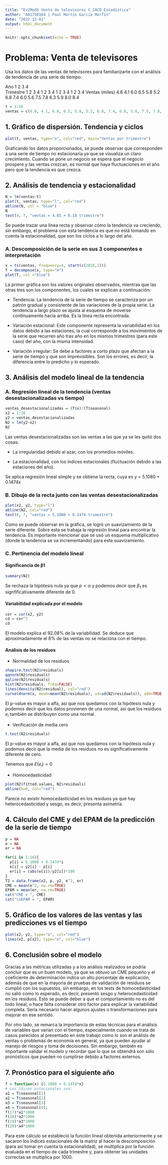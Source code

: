 ```yaml
---
title: "Ev2Mod5 Venta de televisores C_IACD_Estadística"
author: "A01750164 | Paul Martín García Morfín"
date: "2022-12-01"
output: html_document
---
```


```r
knitr::opts_chunk$set(echo = TRUE)
```

# Problema: Venta de televisores

Usa los datos de las ventas de televisores para familiarizarte con el análisis de tendencia de una serie de tiempo:

Año	              1				2				3				4			
Trimestre	        1	2	3	4	1	2	3	4	1	2	3	4	1	2	3	4
Ventas (miles)    4.8	4.1	6.0	6.5	5.8	5.2	6.8	7.4	6.0	5.6	7.5	7.8	6.3	5.9	8.0	8.4

```r
t = 1:16
ventas = c(4.8, 4.1, 6.0, 6.5, 5.8, 5.2, 6.8, 7.4, 6.0, 5.6, 7.5, 7.8, 6.3, 5.9, 8.0, 8.4)
```

## 1. Gráfico de dispersión. Tendencia y ciclos

```r
plot(t, ventas, type="o", col="red", main="Ventas por trimestre")
```

Graficando los datos proporcionados, se puede observar que corresponden a una serie de tiempo no estacionaria ya que se visualiza un claro crecimiento. Cuando se pone un negocio se espera que el negocio prospere y las ventas crezcan, es normal que haya fluctuaciones en el año pero que la tendencia es que crezca. 

## 2. Análisis de tendencia y estacionalidad

```r
N = lm(ventas~t)
plot(t, ventas, type="l", col="red")
abline(N, col = "blue")
N
text(4, 7, "ventas = 4.85 + 0.18 trimestre")
```

Se puede trazar una línea recta y observar cómo la tendencia va creciendo, sin embargo, el problema con esta tendencia es que no está tomando en cuenta la estacionalidad, que son los ciclos a lo largo del año. 

### A. Descomposición de la serie en sus 3 componentes e interpretación

```r
x = ts(ventas, frequency=4, start(c(2016,1)))
T = decompose(x, type="m")
plot(T, col ="blue")
```

La primer gráfica son los valores originales observados, mientras que las otras tres son los componentes, los cuales se explican a continuación:

- Tendencia: La tendencia de la serie de tiempo se caracteriza por un patrón gradual y consistente de las variaciones de la propia serie. La tendencia a largo plazo se ajusta al esquema de moverse continuamente hacía arriba. Es la línea recta encontrada. 

- Variación estacional: Este componente representa la variabilidad en los datos debido a las estaciones, la cual corresponde a los movimientos de la serie que recurren año tras año en los mismos trimestres (para este caso) del año, con la misma intensidad.

- Variación irregular: Se debe a factores a corto plazo que afectan a la serie de tiempo y que son imprevisibles. Son los errores, es decir, la diferencia entre lo predicho y lo esperado.

## 3. Análisis del modelo lineal de la tendencia

### A. Regresión lineal de la tendencia (ventas desestacionalizadas vs tiempo)

```r
ventas_desestacionalizadas = (T$x)/(T$seasonal)
x2 = 1:16
y2 = ventas_desestacionalizadas
N2 = lm(y2~x2)
N2
```

Las ventas desestacionalizadas son las ventas a las que ya se les quitó dos cosas: 

- La irregularidad debido al azar, con los promedios móviles.

- La estacionalidad, con los índices estacionales (fluctuación debido a las estaciones del año). 
 
Se aplica regresión lineal simple y se obtiene la recta, cuya es y = 5.1080 + 0.1474x

### B. Dibujo de la recta junto con las ventas desestacionalizadas

```r
plot(x2, y2, type="l")
abline(N2, col="red")
text(6, 7, "ventas = 5.1080 + 0.1474 trimestre")
```

Como se puede observar en la gráfica, se logró un suavizamiento de la serie diferente.  Sobre esta se trabaja la regresión lineal para encontrar la tendencia. Es importante mencionar que se usó un esquema multiplicativo (donde la tendencia se va incrementando) para este suavizamiento. 

### C. Pertinencia del modelo lineal

#### Significancia de β1

```r
summary(N2)
```

Se rechaza la hipótesis nula ya que $p<\alpha$ y podemos decir que $\beta_1$ es signfificativamente diferente de 0. 

#### Variabilidad explicada por el modelo

```r
cor = cor(x2, y2)
cd = cor^2
cd
```

El modelo explica el 92.08% de la variabilidad. Se deduce que aproximadamente el 8% de las ventas no se relaciona con el tiempo. 

#### Análisis de los residuos

- Normalidad de los residuos

```r
shapiro.test(N2$residuals)
qqnorm(N2$residuals)
qqline(N2$residuals)
hist(N2$residuals, freq=FALSE)
lines(density(N2$residual), col="red")
curve(dnorm(x, mean=mean(N2$residuals), sd=sd(N2$residuals)), add=TRUE, col="blue", lwd=2)
```

El p-value es mayor a alfa, así que nos quedamos con la hipótesis nula y podemos decir que los datos provienen de una normal, asi que los residuos $e_i$ también se distribuyen como una normal. 

- Verificación de media cero

```r
t.test(N2$residuals)
```

El p-value es mayor a alfa, así que nos quedamos con la hipótesis nula y podemos decir que la media de los residuos no es significativamente diferente de cero. 

Tenemos que $E(e_i)=0$

- Homocedasticidad

```r
plot(N2$fitted.values, N2$residuals)
abline(h=0, col="red")
```

Parece no existir homocedasticidad en los residuos ya que hay heterocedasticidad y sesgo, es decir, presenta asimetría. 

## 4. Cálculo del CME y del EPAM de la predicción de la serie de tiempo

```r
p = NA
e = NA
er = NA

for(i in 1:16){
  p[i] = 5.1080 + 0.1474*i
  e[i] = y2[i] - p[i]
  er[i] = (abs(e[i])/y2[i])*100
}
T2 = data.frame(x2, p, y2, e^2, er)
CME = mean(e^2, na.rm=TRUE)
EPAM = mean(er, na.rm=TRUE)
cat("CME = ", CME)
cat("\nEPAM = ", EPAM)
```

## 5. Gráfico de los valores de las ventas y las predicciones vs el tiempo

```r

plot(x2, y2, type="o", col="red")
lines(x2, p[x2], type="o", col="blue")
```

## 6. Conclusión sobre el modelo

Gracias a las métricas utilizadas y a los análisis realizados se podría concluir que es un buen modelo, ya que se obtuvo un CME pequeño y el coeficiente de determinación indica un alto porcentaje de explicación, además de que en la mayoría de pruebas de validación de residuos se cumplió con los supuestos, sin embargo, en los tests de homocedasticidad no salió como lo esperado, es decir, presentó sesgo y heterocedasticidad en los residuos. Esto se puede deber a que el comportamiento no es del todo lineal, o hace falta considerar otro factor para explicar la variabilidad completa. Sería necesario hacer algunos ajustes o transformaciones para mejorar en ese sentido. 
 
Por otro lado, se remarca la importancia de estas técnicas para el análisis de variables que varían con el tiempo, especialmente cuando se trata de casos parecidos al presentado en este trabajo como lo son el análisis de ventas o problemas de economía en general, ya que pueden ayudar al manejo de riesgos y toma de decisiones. Sin embargo, también es importante validar el modelo y recordar que lo que se obtendrá son sólo pronósticos que pueden no cumplirse debido a factores externos.

## 7. Pronóstico para el siguiente año

```r
f = function(x) {5.1080 + 0.1474*x}
# Los ídices estacionales son: 
a1 = T$seasonal[1]
a2 = T$seasonal[2]
a3 = T$seasonal[3]
a4 = T$seasonal[4];
f(17)*a1*1000
f(18)*a2*1000
f(19)*a3*1000
f(20)*a4*1000
```

Para este cálculo se estableció la función lineal obtenida anteriormente y se sacaron los índices estacionales de la matriz al hacer la descomposición (para así tomar en cuenta la estacionalidad), se multiplica por la función evaluada en el tiempo de cada trimestre y, para obtener las unidades correctas se multiplica por 1000. 